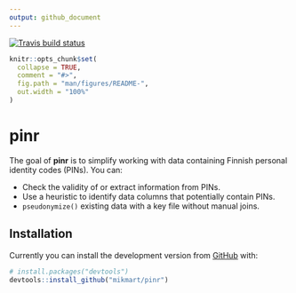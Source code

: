 ```yaml
---
output: github_document
---
```


<!-- README.md is generated from README.Rmd. Please edit that file -->
[![Travis build status](https://travis-ci.org/mikmart/pinr.svg?branch=master)](https://travis-ci.org/mikmart/pinr)

```r
knitr::opts_chunk$set(
  collapse = TRUE,
  comment = "#>",
  fig.path = "man/figures/README-",
  out.width = "100%"
)
```
# pinr

The goal of **pinr** is to simplify working with data containing Finnish
personal identity codes (PINs). You can:

  * Check the validity of or extract information from PINs.
  * Use a heuristic to identify data columns that potentially contain PINs.
  * `pseudonymize()` existing data with a key file without manual joins.

## Installation

Currently you can install the development version from [GitHub](https://github.com/) with:

``` r
# install.packages("devtools")
devtools::install_github("mikmart/pinr")
```
